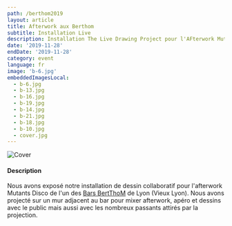 ```yaml
---
path: /berthom2019
layout: article
title: Afterwork aux Berthom
subtitle: Installation Live
description: Installation The Live Drawing Project pour l'AFterwork Mutants Disco du Berthom Vieux Lyon
date: '2019-11-28'
endDate: '2019-11-28'
category: event
language: fr
image: 'b-6.jpg'
embeddedImagesLocal:
  - b-6.jpg
  - b-13.jpg
  - b-16.jpg
  - b-19.jpg
  - b-14.jpg
  - b-21.jpg
  - b-18.jpg
  - b-10.jpg
  - cover.jpg
---
```


![Cover](b-10.jpg)

#### Description

Nous avons exposé notre installation de dessin collaboratif pour l'afterwork Mutants Disco de l'un des [Bars BertThoM](https://www.lesberthom.com/) de Lyon (Vieux Lyon). Nous avons projecté sur un mur adjacent au bar pour mixer afterwork, apéro et dessins avec le public mais aussi avec les nombreux passants attirés par la projection.

<ImageGrid props={props} />
